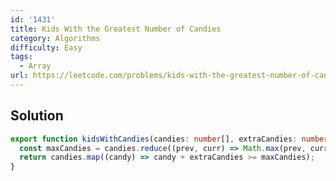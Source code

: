 ```yaml
---
id: '1431'
title: Kids With the Greatest Number of Candies
category: Algorithms
difficulty: Easy
tags:
  - Array
url: https://leetcode.com/problems/kids-with-the-greatest-number-of-candies
---
```


## Solution

```typescript filename="solution.ts" copy
export function kidsWithCandies(candies: number[], extraCandies: number): boolean[] {
  const maxCandies = candies.reduce((prev, curr) => Math.max(prev, curr), 0);
  return candies.map((candy) => candy + extraCandies >= maxCandies);
}
```
